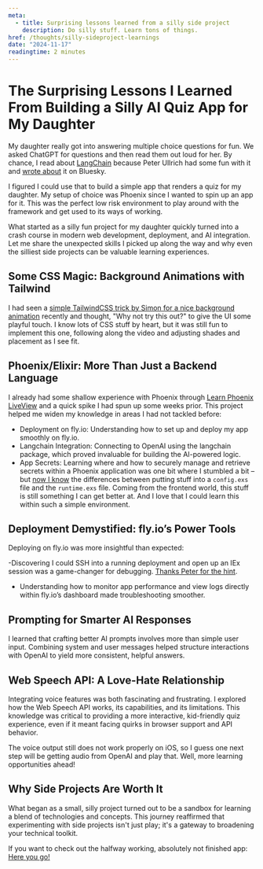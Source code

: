 ```yaml
---
meta:
  - title: Surprising lessons learned from a silly side project
    description: Do silly stuff. Learn tons of things.
href: /thoughts/silly-sideproject-learnings
date: "2024-11-17"
readingtime: 2 minutes
---
```


# The Surprising Lessons I Learned From Building a Silly AI Quiz App for My Daughter

My daughter really got into answering multiple choice questions for fun. We
asked ChatGPT for questions and then read them out loud for her. By chance, I
read about [LangChain](https://github.com/brainlid/langchain) because Peter
Ullrich had some fun with it and
[wrote about](https://bsky.app/profile/peterullrich.com/post/3lalhcutbtc25) it
on Bluesky.

I figured I could use that to build a simple app that renders a quiz for my
daughter. My setup of choice was Phoenix since I wanted to spin up an app for
it. This was the perfect low risk environment to play around with the framework
and get used to its ways of working.

What started as a silly fun project for my daughter quickly turned into a crash
course in modern web development, deployment, and AI integration. Let me share
the unexpected skills I picked up along the way and why even the silliest side
projects can be valuable learning experiences.

## Some CSS Magic: Background Animations with Tailwind

I had seen a
[simple TailwindCSS trick by Simon for a nice background animation](https://youtube.com/shorts/xS1cONH2bHU?si=hUrfaVfr27O7gFew)
recently and thought, "Why not try this out?" to give the UI some playful touch.
I know lots of CSS stuff by heart, but it was still fun to implement this one,
following along the video and adjusting shades and placement as I see fit.

## Phoenix/Elixir: More Than Just a Backend Language

I already had some shallow experience with Phoenix through
[Learn Phoenix LiveView](https://arrowsmithlabs.com/) and a quick spike I had
spun up some weeks prior. This project helped me widen my knowledge in areas I
had not tackled before:

- Deployment on fly.io: Understanding how to set up and deploy my app smoothly
  on fly.io.
- Langchain Integration: Connecting to OpenAI using the langchain package, which
  proved invaluable for building the AI-powered logic.
- App Secrets: Learning where and how to securely manage and retrieve secrets
  within a Phoenix application was one bit where I stumbled a bit – but
  [now I know](https://bsky.app/profile/herrsiering.bsky.social/post/3larcotcnvk2d)
  the differences between putting stuff into a `config.exs` file and the
  `runtime.exs` file. Coming from the frontend world, this stuff is still
  something I can get better at. And I love that I could learn this within such
  a simple environment.

## Deployment Demystified: fly.io’s Power Tools

Deploying on fly.io was more insightful than expected:

-Discovering I could SSH into a running deployment and open up an IEx session
was a game-changer for debugging.
[Thanks Peter for the hint](https://bsky.app/profile/peterullrich.com/post/3lar2f7avb22q).

- Understanding how to monitor app performance and view logs directly within
  fly.io’s dashboard made troubleshooting smoother.

## Prompting for Smarter AI Responses

I learned that crafting better AI prompts involves more than simple user input.
Combining system and user messages helped structure interactions with OpenAI to
yield more consistent, helpful answers.

## Web Speech API: A Love-Hate Relationship

Integrating voice features was both fascinating and frustrating. I explored how
the Web Speech API works, its capabilities, and its limitations. This knowledge
was critical to providing a more interactive, kid-friendly quiz experience, even
if it meant facing quirks in browser support and API behavior.

The voice output still does not work properly on iOS, so I guess one next step
will be getting audio from OpenAI and play that. Well, more learning
opportunities ahead!

## Why Side Projects Are Worth It

What began as a small, silly project turned out to be a sandbox for learning a
blend of technologies and concepts. This journey reaffirmed that experimenting
with side projects isn't just play; it's a gateway to broadening your technical
toolkit.

If you want to check out the halfway working, absolutely not finished app:
[Here you go!](https://menas-quiz.fly.dev/)
